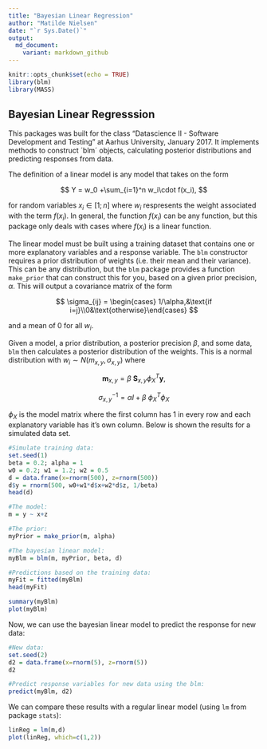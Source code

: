 ```yaml
---
title: "Bayesian Linear Regression"
author: "Matilde Nielsen"
date: "`r Sys.Date()`"
output:
  md_document:
    variant: markdown_github
---
```


```r
knitr::opts_chunk$set(echo = TRUE)
library(blm)
library(MASS)
```

## Bayesian Linear Regresssion

This packages was built for the class "Datascience II - Software Development and Testing" at Aarhus University, January 2017. It implements methods to construct ´blm´ objects, calculating posterior distributions and predicting responses from data.

The definition of a linear model is any model that takes on the form

$$
Y = w_0 +\sum_{i=1}^n w_i\cdot f(x_i), 
$$

for random variables $x_i \in [1;n]$ where $w_i$ respresents the weight associated with the term $f(x_i)$. In general, the function $f(x_i)$ can be any function, but this package only deals with cases where $f(x_i)$ is a linear function.

The linear model must be built using a training dataset that contains one or more explanatory variables and a response variable. The `blm` constructor requires a prior distribution of weights (i.e. their mean and their variance). This can be any distribution, but the `blm` package provides a function `make_prior` that can construct this for you, based on a given prior precision, $\alpha$. This will output a covariance matrix of the form

$$
\sigma_{ij} = \begin{cases} 1/\alpha,&\text{if i=j}\\0&\text{otherwise}\end{cases}
$$

and a mean of 0 for all $w_i$.

Given a model, a prior distribution, a posterior precision $\beta$, and some data, `blm` then calculates a posterior distribution of the weights. This is a normal distribution with $w_i \sim N(m_{x,y},\sigma_{x,y})$ where 

$$
\mathbf{m}_{x,y}=\beta \:\mathbf{S}_{x,y} {\phi_X}^T \mathbf{y},
$$

$$
\sigma_{x,y}^{-1}=\alpha I + \beta\:{\phi_X}^T\phi_X
$$

$\phi_X$ is the model matrix where the first column has $1$ in every row and each explanatory variable has it's own column.
Below is shown the results for a simulated data set.
```r
#Simulate training data:
set.seed(1)
beta = 0.2; alpha = 1
w0 = 0.2; w1 = 1.2; w2 = 0.5
d = data.frame(x=rnorm(500), z=rnorm(500))
d$y = rnorm(500, w0+w1*d$x+w2*d$z, 1/beta)
head(d)
```
```r
#The model:
m = y ~ x+z

#The prior:
myPrior = make_prior(m, alpha)

#The bayesian linear model:
myBlm = blm(m, myPrior, beta, d)

#Predictions based on the training data:
myFit = fitted(myBlm)
head(myFit)

summary(myBlm)
plot(myBlm)
```
Now, we can use the bayesian linear model to predict the response for new data:
```r
#New data:
set.seed(2)
d2 = data.frame(x=rnorm(5), z=rnorm(5))
d2

#Predict response variables for new data using the blm:
predict(myBlm, d2)

```

We can compare these results with a regular linear model (using `lm` from package `stats`):

```r
linReg = lm(m,d)
plot(linReg, which=c(1,2))
```



